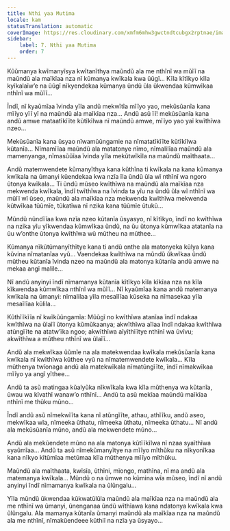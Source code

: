 ```yaml
---
title: Nthi yaa Mutima
locale: kam
statusTranslation: automatic
coverImage: https://res.cloudinary.com/xmfm6mhw3gwctndtcubgx2rptnae/image/upload/v1740468922/small_cover_tratado_de_psicologia_revolucionaria_a4c0dca4e0.webp
sidebar:
    label: 7. Nthi yaa Mutima
    order: 7
---
```

Kũũmanya kwĩmanyĩsya kwĩtanĩthya maũndũ ala me nthĩnĩ wa mũĩĩ na maũndũ ala maĩkĩaa nza nĩ kũmanya kwĩkala kwa ũũgĩ... Kĩla kĩtĩkyo kĩla kyĩkalaĩw’e na ũũgĩ nĩkyendekaa kũmanya ũndũ ũla ũkwendaa kũmwĩkaa nthĩnĩ wa mũĩĩ...

Ĩndĩ, nĩ kyaũmĩaa ĩvinda yĩla andũ mekwĩtĩa mĩĩyo yao, mekũsũanĩa kana mĩĩyo yĩĩ yĩ na maũndũ ala maĩkĩaa nza... Andũ asũ ĩĩ! mekũsũanĩa kana andũ amwe mataatĩkĩĩte kũtĩkĩlwa nĩ maũndũ amwe, mĩĩyo yao yaĩ kwĩthĩwa nzeo...

Mekũsũanĩa kana ũsyao nĩwamũũngamie na nĩmatatĩkĩĩte kũtĩkĩlwa kũtanĩa... Nĩmamĩĩaa maũndũ ala matatonye nĩmo, nĩmalilĩaa maũndũ ala mamenyanga, nĩmasũũĩaa ĩvinda yĩla mekũtwĩkĩla na maũndũ maĩthaata...

Andũ matemwendete kũmanyĩthya kana kũthĩna ti kwĩkala na kana kũmanya kwĩkala na ũmanyi kũendekaa kwa nzĩa ĩla ũndũ ũla wĩ nthĩnĩ wa ngoro ũtonya kwĩkala... Ti ũndũ mũseo kwĩthĩwa na maũndũ ala maĩkĩaa nza mekwenda kwĩkala, ĩndĩ twĩthĩwa na ĩvinda ta yĩu na ũndũ ũla wĩ nthĩnĩ wa mũĩĩ wĩ ũseo, maũndũ ala maĩkĩaa nza mekwenda kwĩthĩwa mekwenda kũtwĩkaa tũũmĩe, tũkatĩwa nĩ nzika kana tũũmĩe ũtukũ...

Mũndũ nũndĩĩaa kwa nzĩa nzeo kũtanĩa ũsyasyo, nĩ kĩtĩkyo, ĩndĩ no kwĩthĩwa na nzika yĩu yĩkwendaa kũmwĩkaa ũndũ, na ũu ũtonya kũmwĩkaa atatanĩa na ũu w’onthe ũtonya kwĩthĩwa wũ mũtheu na mũthee...

Kũmanya nĩkũtũmanyĩthĩtye kana ti andũ onthe ala matonyeka kũlya kana kũvina nĩmatanĩaa vyũ... Vaendekaa kwĩthĩwa na mũndũ ũkwĩkaa ũndũ mũtheu kũtanĩa ĩvinda nzeo na maũndũ ala matonya kũtanĩa andũ amwe na mekaa angĩ malile...

Nĩ andũ anyinyi ĩndĩ nĩmamanya kũtanĩa kĩtĩkyo kĩla kĩkĩaa nza na kĩla kĩkwendaa kũmwĩkaa nthĩnĩ wa mũĩĩ... Nĩ kyaũmĩaa kana andũ matemanya kwĩkala na ũmanyi: nĩmalilaa yĩla mesaĩlĩaa kũseka na nĩmasekaa yĩla mesaĩlĩaa kũlila...

Kũthĩĩkĩĩa nĩ kwĩkũũngamĩa: Mũũgĩ no kwĩthĩwa atanĩaa ĩndĩ ndakaa kwĩthĩwa na ũlaĩĩ ũtonya kũmũkaanya; akwĩthĩwa aĩlaa ĩndĩ ndakaa kwĩthĩwa atũngĩĩte na atatw’ĩka ngoo; akwĩthĩwa aĩyĩthĩĩtye nthĩnĩ wa ũvĩvu; akwĩthĩwa a mũtheu nthĩnĩ wa ũlaĩĩ...

Andũ ala mekwĩkaa ũũmĩe na ala matekwendaa kwĩkala mekũsũanĩa kana kwĩkala nĩ kwĩthĩwa kũthee vyũ na nĩmatemwendete kwĩkala... Kĩla mũthenya twĩonaga andũ ala matekwĩkala nĩmatũngĩĩte, ĩndĩ nĩmakwĩkaa mĩĩyo ya angĩ yĩthee...

Andũ ta asũ matingaa kũalyũka nĩkwĩkala kwa kĩla mũthenya wa kũtanĩa, ũwau wa kĩvathĩ wanaw’o nthĩnĩ... Andũ ta asũ mekĩaa maũndũ maĩkĩaa nthĩnĩ me thũku mũno...

Ĩndĩ andũ asũ nĩmekwĩĩta kana nĩ atũngĩĩte, athau, athĩĩku, andũ aseo, mekwĩkaa wĩa, nĩmeeka ũthatu, nĩmeeka ũthatu, nĩmeeka ũthatu... Nĩ andũ ala mekũsũanĩa mũno, andũ ala mekwendete mũno...

Andũ ala mekũendete mũno na ala matonya kũtĩĩkĩlwa nĩ nzaa syaĩthĩwa syaũmĩaa... Andũ ta asũ nĩmekũmanyĩtye na mĩĩyo mĩthũku na nĩkyonĩkaa kana nĩkyo kĩtũmĩaa metũmaa kĩla mũthenya mĩĩyo mĩthũku.

Maũndũ ala maĩthaata, kwĩsĩa, ũthĩni, mĩongo, mathĩna, nĩ ma andũ ala matemanya kwĩkala... Mũndũ o na ũmwe no kũmina wĩa mũseo, ĩndĩ nĩ andũ anyinyi ĩndĩ nĩmamanya kwĩkala na ũlũngalu...

Yĩla mũndũ ũkwendaa kũkwatũlũla maũndũ ala maĩkĩaa nza na maũndũ ala me nthĩnĩ wa ũmanyi, ũnenganaa ũndũ wĩthĩawa kana ndatonya kwĩkala kwa ũlũngalu. Ala mamanya kũtanĩa ũmanyi maũndũ ala maĩkĩaa nza na maũndũ ala me nthĩnĩ, nĩmakũendeee kũthiĩ na nzĩa ya ũsyayo...

